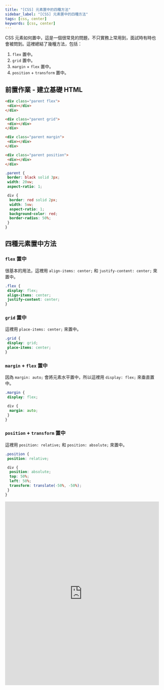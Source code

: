 ```yaml
---
title: "[CSS] 元素置中的四種方法"
sidebar_label: "[CSS] 元素置中的四種方法"
tags: [css, center]
keywords: [css, center]
---
```


CSS 元素如何置中，這是一個很常見的問題，不只實務上常用到，面試時有時也會被問到。這裡總結了幾種方法，包括：
1. `flex` 置中。
2. `grid` 置中。
3. `margin` + `flex` 置中。
4. `position` + `transform` 置中。

## 前置作業 - 建立基礎 HTML
```html title='基礎 HTML'
<div class="parent flex">
 <div></div>
</div>

<div class="parent grid">
 <div></div>
</div>

<div class="parent margin">
 <div></div>
</div>

<div class="parent position">
 <div></div>
</div>
```
```css title='基礎樣式'
.parent {
 border: black solid 3px;
 width: 20vw;
 aspect-ratio: 1;

 div {
  border: red solid 2px;
  width: 5vw;
  aspect-ratio: 1;
  background-color: red;
  border-radius: 50%;
 }
}
```

## 四種元素置中方法
### `flex` 置中
很基本的用法，這裡用 `align-items: center;` 和 `justify-content: center;` 來置中。
```css
.flex {
 display: flex;
 align-items: center;
 justify-content: center;
}
```

### `grid` 置中
這裡用 `place-items: center;` 來置中。
```css
.grid {
 display: grid;
 place-items: center;
}
```

### `margin` + `flex` 置中
因為 `margin: auto;` 會將元素水平置中，所以這裡用 `display: flex;` 來垂直置中。
```css
.margin {
 display: flex;

 div {
  margin: auto;
 }
}
```

### `position` + `transform` 置中
這裡用 `position: relative;` 和 `position: absolute;` 來置中。
```css
.position {
 position: relative;

 div {
  position: absolute;
  top: 50%;
  left: 50%;
  transform: translate(-50%, -50%);
 }
}
```

<iframe height="600" width="100%" title="[CSS] - 元素置中法" src="https://codepen.io/ChungYingHo/embed/xxNVqpa?default-tab=html%2Cresult" frameborder="no" loading="lazy" allowtransparency="true" allowfullscreen="true">
  See the Pen <a href="https://codepen.io/ChungYingHo/pen/xxNVqpa">
  [CSS] - 元素置中法</a> by ChungYingHo (<a href="https://codepen.io/ChungYingHo">@ChungYingHo</a>)
  on <a href="https://codepen.io">CodePen</a>.
</iframe>